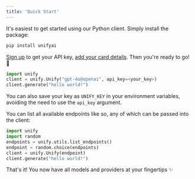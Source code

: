 ```yaml
---
title: 'Quick Start'
---
```


It's easiest to get started using our Python client. Simply install the package:

```bash
pip install unifyai
```

[Sign up](https://console.unify.ai) to get your API key, [add your card details](https://console.unify.ai/billing).
Then you're ready to go! 🚀

```python
import unify
client = unify.Unify("gpt-4o@openai", api_key=<your_key>)
client.generate("hello world!")
```

You can also save your key as `UNIFY_KEY` in your environment variables, avoiding the need 
to use the `api_key` argument.

You can list all available endpoints like so, any of which can be passed into the client:

```python
import unify
import random
endpoints = unify.utils.list_endpoints()
endpoint = random.choice(endpoints)
client = unify.Unify(endpoint)
client.generate("hello world!")
```

That's it! You now have all models and providers at your fingertips ✨
